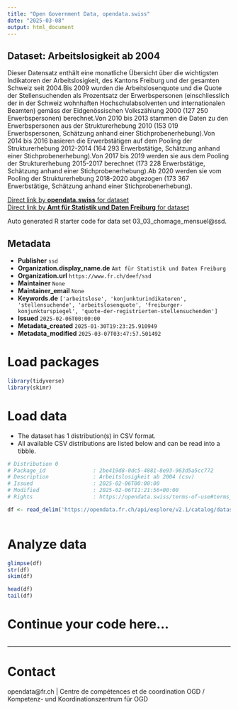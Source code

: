 ```yaml
---
title: "Open Government Data, opendata.swiss"
date: "2025-03-08"
output: html_document
---
```


## Dataset: Arbeitslosigkeit ab 2004

Dieser Datensatz enthält eine monatliche Übersicht über die wichtigsten Indikatoren der Arbeitslosigkeit, des Kantons Freiburg und der gesamten Schweiz seit 2004.Bis 2009 wurden die Arbeitslosenquote und die Quote der Stellensuchenden als Prozentsatz der Erwerbspersonen (einschliesslich der in der Schweiz wohnhaften Hochschulabsolventen und internationalen Beamten) gemäss der Eidgenössischen Volkszählung 2000 (127 250 Erwerbspersonen) berechnet.Von 2010 bis 2013 stammen die Daten zu den Erwerbspersonen aus der Strukturerhebung 2010 (153 019 Erwerbspersonen, Schätzung anhand einer Stichprobenerhebung).Von 2014 bis 2016 basieren die Erwerbstätigen auf dem Pooling der Strukturerhebung 2012-2014 (164 293 Erwerbstätige, Schätzung anhand einer Stichprobenerhebung).Von 2017 bis 2019 werden sie aus dem Pooling der Strukturerhebung 2015-2017 berechnet (173 228 Erwerbstätige, Schätzung anhand einer Stichprobenerhebung).Ab 2020 werden sie vom Pooling der Strukturerhebung 2018-2020 abgezogen (173 367 Erwerbstätige, Schätzung anhand einer Stichprobenerhebung).

[Direct link by **opendata.swiss** for dataset](https://opendata.swiss/de/dataset/arbeitslosigkeit-ab-2004)<br>
[Direct link by **Amt für Statistik und Daten Freiburg** for dataset](https://opendata.fr.ch/explore/dataset/03_03_chomage_mensuel/)

Auto generated R starter code for data set 03_03_chomage_mensuel@ssd.

## Metadata

- **Publisher** `ssd`
- **Organization.display_name.de** `Amt für Statistik und Daten Freiburg`
- **Organization.url** `https://www.fr.ch/deef/ssd`
- **Maintainer** `None`
- **Maintainer_email** `None`
- **Keywords.de** `['arbeitslose', 'konjunkturindikatoren', 'stellensuchende', 'arbeitslosenquote', 'freiburger-konjunkturspiegel', 'quote-der-registrierten-stellensuchenden']`
- **Issued** `2025-02-06T00:00:00`
- **Metadata_created** `2025-01-30T19:23:25.910949`
- **Metadata_modified** `2025-03-07T03:47:57.501492`


# Load packages

```r

library(tidyverse)
library(skimr)

```

# Load data

-   The dataset has 1 distribution(s) in CSV format.
-   All available CSV distributions are listed below and can be read into a tibble.

```r

# Distribution 0
# Package_id               : 2be419d8-0dc5-4881-8e93-963d5a5cc772
# Description              : Arbeitslosigkeit ab 2004 (csv)
# Issued                   : 2025-02-06T00:00:00
# Modified                 : 2025-02-06T11:21:56+00:00
# Rights                   : https://opendata.swiss/terms-of-use#terms_by

df <- read_delim('https://opendata.fr.ch/api/explore/v2.1/catalog/datasets/03_03_chomage_mensuel/exports/csv?use_labels=true')



```

# Analyze data

```r

glimpse(df)
str(df)
skim(df)

head(df)
tail(df)

```

# Continue your code here...

```r

```

------------------------------------------------------------------------

# Contact

opendata@fr.ch | Centre de compétences et de coordination OGD / Kompetenz- und Koordinationszentrum für OGD
